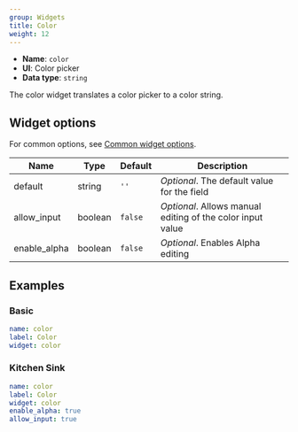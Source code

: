 ```yaml
---
group: Widgets
title: Color
weight: 12
---
```


- **Name**: `color`
- **UI**: Color picker
- **Data type**: `string`

The color widget translates a color picker to a color string.

## Widget options

For common options, see [Common widget options](/docs/widgets#common-widget-options).

| Name         | Type    | Default | Description                                                |
| ------------ | ------- | ------- | ---------------------------------------------------------- |
| default      | string  | `''`    | _Optional_. The default value for the field                |
| allow_input  | boolean | `false` | _Optional_. Allows manual editing of the color input value |
| enable_alpha | boolean | `false` | _Optional_. Enables Alpha editing                          |

## Examples

### Basic
```yaml
name: color
label: Color
widget: color
```

### Kitchen Sink

```yaml
name: color
label: Color
widget: color
enable_alpha: true
allow_input: true
```

